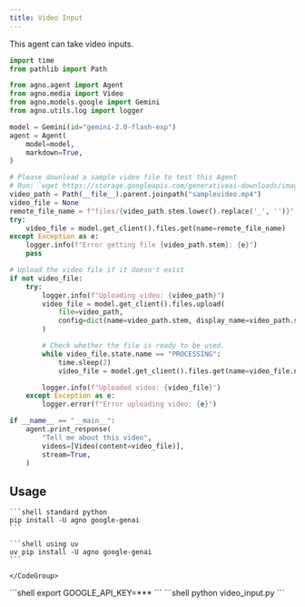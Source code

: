 ```yaml
---
title: Video Input
---
```


This agent can take video inputs.

```python video_input.py
import time
from pathlib import Path

from agno.agent import Agent
from agno.media import Video
from agno.models.google import Gemini
from agno.utils.log import logger

model = Gemini(id="gemini-2.0-flash-exp")
agent = Agent(
    model=model,
    markdown=True,
)

# Please download a sample video file to test this Agent
# Run: `wget https://storage.googleapis.com/generativeai-downloads/images/GreatRedSpot.mp4` to download a sample video
video_path = Path(__file__).parent.joinpath("samplevideo.mp4")
video_file = None
remote_file_name = f"files/{video_path.stem.lower().replace('_', '')}"
try:
    video_file = model.get_client().files.get(name=remote_file_name)
except Exception as e:
    logger.info(f"Error getting file {video_path.stem}: {e}")
    pass

# Upload the video file if it doesn't exist
if not video_file:
    try:
        logger.info(f"Uploading video: {video_path}")
        video_file = model.get_client().files.upload(
            file=video_path,
            config=dict(name=video_path.stem, display_name=video_path.stem),
        )

        # Check whether the file is ready to be used.
        while video_file.state.name == "PROCESSING":
            time.sleep(2)
            video_file = model.get_client().files.get(name=video_file.name)

        logger.info(f"Uploaded video: {video_file}")
    except Exception as e:
        logger.error(f"Error uploading video: {e}")

if __name__ == "__main__":
    agent.print_response(
        "Tell me about this video",
        videos=[Video(content=video_file)],
        stream=True,
    )
```

## Usage

<Steps>
  <Step title="Install libraries">
    <CodeGroup>

    ```shell standard python
    pip install -U agno google-genai
    ```

    ```shell using uv
    uv pip install -U agno google-genai
    ```

    </CodeGroup>
  </Step>

  <Step title="Export API keys">
    ```shell
    export GOOGLE_API_KEY=***
    ```
  </Step>

  <Step title="Run the agent">
    ```shell
    python video_input.py
    ```
  </Step>

</Steps>